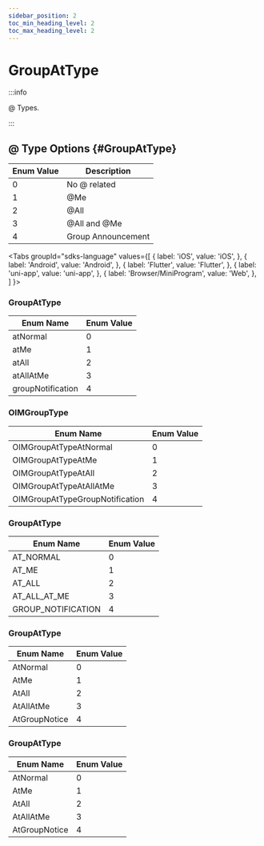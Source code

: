 ```yaml
---
sidebar_position: 2
toc_min_heading_level: 2
toc_max_heading_level: 2
---
```


# GroupAtType

:::info

@ Types.

:::

## @ Type Options {#GroupAtType}

| Enum Value | Description          |
| ---------- | -------------------- |
| 0          | No @ related         |
| 1          | @Me                  |
| 2          | @All                 |
| 3          | @All and @Me         |
| 4          | Group Announcement   |

<Tabs
groupId="sdks-language"
values={[
{ label: 'iOS', value: 'iOS', },
{ label: 'Android', value: 'Android', },
{ label: 'Flutter', value: 'Flutter', },
{ label: 'uni-app', value: 'uni-app', },
{ label: 'Browser/MiniProgram', value: 'Web', },
]
}>

<TabItem value="Flutter">

### GroupAtType

| Enum Name           | Enum Value |
| ------------------- | ---------- |
| atNormal            | 0          |
| atMe                | 1          |
| atAll               | 2          |
| atAllAtMe           | 3          |
| groupNotification   | 4          |

</TabItem>

<TabItem value="iOS">

### OIMGroupType

| Enum Name                        | Enum Value |
| -------------------------------  | ---------- |
| OIMGroupAtTypeAtNormal           | 0          |
| OIMGroupAtTypeAtMe               | 1          |
| OIMGroupAtTypeAtAll              | 2          |
| OIMGroupAtTypeAtAllAtMe          | 3          |
| OIMGroupAtTypeGroupNotification  | 4          |

</TabItem>

<TabItem value="Android">

### GroupAtType

| Enum Name           | Enum Value |
| ------------------- | ---------- |
| AT_NORMAL           | 0          |
| AT_ME               | 1          |
| AT_ALL              | 2          |
| AT_ALL_AT_ME        | 3          |
| GROUP_NOTIFICATION  | 4          |

</TabItem>

<TabItem value="Web">

### GroupAtType

| Enum Name       | Enum Value |
| --------------- | ---------- |
| AtNormal        | 0          |
| AtMe            | 1          |
| AtAll           | 2          |
| AtAllAtMe       | 3          |
| AtGroupNotice   | 4          |

</TabItem>

<TabItem value="uni-app">

### GroupAtType

| Enum Name       | Enum Value |
| --------------- | ---------- |
| AtNormal        | 0          |
| AtMe            | 1          |
| AtAll           | 2          |
| AtAllAtMe       | 3          |
| AtGroupNotice   | 4          |

</TabItem>

</Tabs>